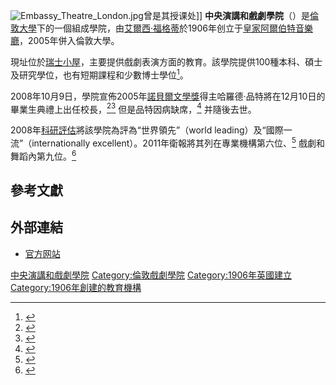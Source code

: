 {{Infobox university
|name = The Royal Central School of Speech and Drama
|image_name =
|motto =
|mottoeng =
|type = [[公立大學|公立大學]]<br>[[戲劇學校|戲劇學校]]
| image = Central School Eton Avenue.jpg
| caption = 大使剧院，学校的所在地
| students       = {{HESA student population|INSTID=0010}}（{{HESA year}}）<ref name="HESA citation">{{HESA citation}}</ref>
| undergrad      = {{HESA undergraduate population|INSTID=0010}}（{{HESA year}}）<ref name="HESA citation"/>
| postgrad       = {{HESA postgraduate population|INSTID=0010}}（{{HESA year}}）<ref name="HESA citation"/>
|staff =
|endowment =
| established = {{start date and age|1906}}<br>2005: 併入倫敦大學
| closed = 
| founder = [[艾爾西·福格蒂|艾爾西·福格蒂]]
| parent = [[伦敦大学|伦敦大学]]
| affiliations = {{plainlist|
*[[Conservatoires_UK|Conservatoires UK]]
*[[Federation_of_Drama_Schools|Federation of Drama Schools]]}}
| budget = £1940万 <small>(2016/17)<ref>{{cite web|url=https://www.cssd.ac.uk/sites/default/files/Where%20Our%20Money%20Comes%20From%20-%20FE%20OCT%2017%20-%20Appendix%20D3_CSSD.pdf|title=Where Our Money Comes From|publisher=Royal Central School of Speech and Drama ([[University_of_London|University of London]])|access-date=13 December 2018}}</ref></small>
| chairman = John Willis
| president = [[Michael_Grandage|Michael Grandage]]
| vice-president = {{plainlist|
*[[Zoë_Wanamaker|Zoë Wanamaker]]
*[[Cicely_Berry|Cicely Berry]] <small>(逝世)</small>
*[[卡丽·费雪|卡丽·费雪]] <small>(逝世)</small>}}
| vice_chancellor = Wendy Thomson <small>([[伦敦大学|伦敦大学]])</small>
| principal = {{plainlist|
*[[Josette_Bushell-Mingo|Josette Bushell-Mingo]]}}
|chancellor = [[安妮长公主|安妮长公主]]（[[倫敦大學|倫敦大學]]）
| head_label = 赞助者
| head = [[雅麗珊郡主_(歐志偉爵士夫人)|雅丽珊郡主]]
|campus = 都市
|city = [[倫敦|倫敦]]
|state =
|country = {{英國}}
| colours = {{color box|#C32128}} 红
| website = {{URL|https://www.cssd.ac.uk}}
| logo =
}}

[[File:Embassy_Theatre_London.jpg|thumb]]曾是其授课处]]
'''中央演講和戲劇學院'''（{{lang-en|'''Royal Central School of Speech & Drama'''}}）是[[倫敦大學|倫敦大學]]下的一個組成學院，由[[艾爾西·福格蒂|艾爾西·福格蒂]]於1906年创立于[[皇家阿爾伯特音樂廳|皇家阿爾伯特音樂廳]]，2005年併入倫敦大學。

現址位於[[瑞士小屋|瑞士小屋]]，主要提供戲劇表演方面的教育。該學院提供100種本科、碩士及研究學位，也有短期課程和少數博士學位<ref name=CSSD>{{cite web |url=http://cssd.ac.uk/content/central-awards-its-first-phd |title=Central awards its first PhD |format=[[World_Wide_Web|Web]] |publisher=Central School of Speech and Drama |date=2011-01-12 |accessdate=2011-02-08 08-10-15 |archive-date=2011-07-25 |archive-url=https://web.archive.org/web/20110725051417/http://www.cssd.ac.uk/content/central-awards-its-first-phd |dead-url=no }}</ref>。

2008年10月9日，學院宣佈2005年[[諾貝爾文學獎|諾貝爾文學獎]]得主哈羅德·品特將在12月10日的畢業生典禮上出任校長，<ref name=CSSDpr>{{cite pressrelease |url=http://www.cssd.ac.uk/news.php/13/central_announces_new_president.html |title=Central Announces New President |format=[[World_Wide_Web|Web]] |publisher=Central School of Speech and Drama ([[University_of_London|University of London]]) |date=2008-10-09 |accessdate=2008-10-15 |deadurl=yes |archiveurl=https://web.archive.org/web/20081228125932/http://www.cssd.ac.uk/news.php/13/central_announces_new_president.html |archivedate=2008-12-28 }}</ref><ref name=TheStage>{{cite web|url=http://www.thestage.co.uk/news/newsstory.php/22095/pinter-replaces-mandelson-as-central|author=Alistair Smith|title=Pinter Replaces Mandelson as Central President|work=[[The_Stage|The Stage]]|format=[[World_Wide_Web|Web]]|publisher=thestage.co.uk|date=2008-10-14|accessdate=2008-10-15|archive-date=2011-07-16|archive-url=https://web.archive.org/web/20110716014556/http://www.thestage.co.uk/news/newsstory.php/22095/pinter-replaces-mandelson-as-central|dead-url=no}}</ref> 但是品特因病缺席，<ref name=PA>{{cite news|url=http://www.google.com/hostednews/ukpress/article/ALeqM5g9wHQd65MJz32HucJQoNojlnaCVA|title=Degree Honour for Playwright Pinter|format=[[World_Wide_Web|Web]]|publisher=[[Press_Association|Press Association]] (Hosted by [[Google|Google]])|date=2008-12-11|accessdate=2008-12-11}}</ref> 并隨後去世。

2008年[[科研評估|科研評估]]將該學院為評為“世界領先”（world leading）及“國際一流”（internationally excellent）。2011年衛報將其列在專業機構第六位、<ref>{{cite news | url=http://www.guardian.co.uk/education/table/2010/jun/04/specialist-institutions-league-table | location=London | work=The Guardian | title=University guide 2011: Specialist institutions league table | date=8 June 2010 | accessdate=2013-10-27 | archive-date=2011-12-31 | archive-url=https://web.archive.org/web/20111231034527/http://www.guardian.co.uk/education/table/2010/jun/04/specialist-institutions-league-table | dead-url=no }}</ref> 戲劇和舞蹈內第九位。<ref>{{cite news | url=http://www.guardian.co.uk/education/table/2010/jun/04/university-guide-drama-and-dance | location=London | work=The Guardian | title=University guide 2011: Drama and dance | date=8 June 2010 | accessdate=2013-10-27 | archive-date=2013-03-07 | archive-url=https://web.archive.org/web/20130307044711/http://www.guardian.co.uk/education/table/2010/jun/04/university-guide-drama-and-dance | dead-url=no }}</ref>

==參考文獻==
{{Reflist|2}}

==外部連結==

*[http://www.cssd.ac.uk 官方网站] {{Wayback|url=http://www.cssd.ac.uk/ |date=20210211215503 }}
{{英國大學}}
{{倫敦大學}}
{{coord|51.5442|-0.1738|type:landmark_region:GB-CMD|display=title}}

{{DEFAULTSORT:Central School Of Speech And Drama}}
[[Category:中央演講和戲劇學院|]]
[[Category:倫敦戲劇學院|Category:倫敦戲劇學院]]
[[Category:1906年英國建立|Category:1906年英國建立]]
[[Category:1906年創建的教育機構|Category:1906年創建的教育機構]]